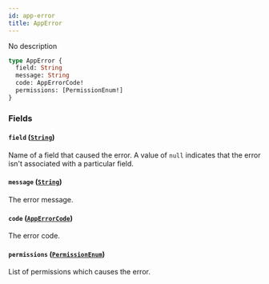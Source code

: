 ```yaml
---
id: app-error
title: AppError
---
```


No description

```graphql
type AppError {
  field: String
  message: String
  code: AppErrorCode!
  permissions: [PermissionEnum!]
}
```

### Fields

#### `field` ([`String`](../../../developer/api-reference/scalars/string))

Name of a field that caused the error. A value of `null` indicates that the error isn't associated with a particular field.

#### `message` ([`String`](../../../developer/api-reference/scalars/string))

The error message.

#### `code` ([`AppErrorCode`](../../../developer/api-reference/enums/app-error-code))

The error code.

#### `permissions` ([`PermissionEnum`](../../../developer/api-reference/enums/permission-enum))

List of permissions which causes the error.

